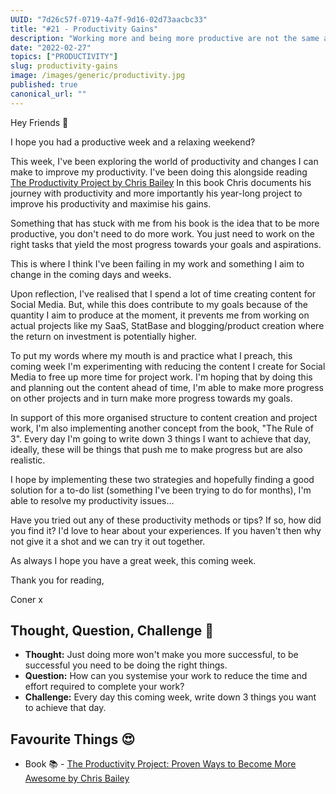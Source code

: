 ```yaml
---
UUID: "7d26c57f-0719-4a7f-9d16-02d73aacbc33"
title: "#21 - Productivity Gains"
description: "Working more and being more productive are not the same and in fact, we can achieve the latter without needing the former. That's what I discuss in this week's edition."
date: "2022-02-27"
topics: ["PRODUCTIVITY"]
slug: productivity-gains
image: /images/generic/productivity.jpg
published: true
canonical_url: ""
---
```


Hey Friends 👋

I hope you had a productive week and a relaxing weekend?

This week, I've been exploring the world of productivity and changes I can make to improve my productivity. I've been doing this alongside reading [The Productivity Project by Chris Bailey](https://www.amazon.co.uk/Productivity-Project-Proven-Become-Awesome/dp/0349413053) In this book Chris documents his journey with productivity and more importantly his year-long project to improve his productivity and maximise his gains.

Something that has stuck with me from his book is the idea that to be more productive, you don't need to do more work. You just need to work on the right tasks that yield the most progress towards your goals and aspirations.

This is where I think I've been failing in my work and something I aim to change in the coming days and weeks.

Upon reflection, I've realised that I spend a lot of time creating content for Social Media. But, while this does contribute to my goals because of the quantity I aim to produce at the moment, it prevents me from working on actual projects like my SaaS, StatBase and blogging/product creation where the return on investment is potentially higher.

To put my words where my mouth is and practice what I preach, this coming week I'm experimenting with reducing the content I create for Social Media to free up more time for project work. I'm hoping that by doing this and planning out the content ahead of time, I'm able to make more progress on other projects and in turn make more progress towards my goals.

In support of this more organised structure to content creation and project work, I'm also implementing another concept from the book, "The Rule of 3". Every day I'm going to write down 3 things I want to achieve that day, ideally, these will be things that push me to make progress but are also realistic.

I hope by implementing these two strategies and hopefully finding a good solution for a to-do list (something I've been trying to do for months), I'm able to resolve my productivity issues...

Have you tried out any of these productivity methods or tips? If so, how did you find it? I'd love to hear about your experiences. If you haven't then why not give it a shot and we can try it out together.

As always I hope you have a great week, this coming week.

Thank you for reading,

Coner x

## Thought, Question, Challenge 🤔

- **Thought:** Just doing more won't make you more successful, to be successful you need to be doing the right things.
- **Question:** How can you systemise your work to reduce the time and effort required to complete your work?
- **Challenge:** Every day this coming week, write down 3 things you want to achieve that day.

## Favourite Things 😍

- Book 📚 - [The Productivity Project: Proven Ways to Become More Awesome by Chris Bailey](https://www.amazon.co.uk/Productivity-Project-Proven-Become-Awesome/dp/0349413053)
